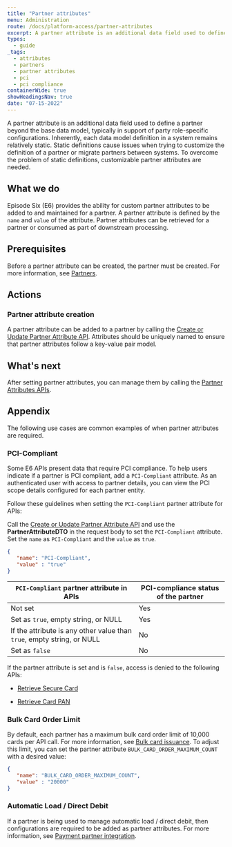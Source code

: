 ```yaml
---
title: "Partner attributes"
menu: Administration
route: /docs/platform-access/partner-attributes
excerpt: A partner attribute is an additional data field used to define a partner beyond the base data model, typically in support of party role-specific configurations.
types: 
  - guide
_tags:
  - attributes
  - partners
  - partner attributes
  - pci
  - pci compliance
containerWide: true
showHeadingsNav: true
date: "07-15-2022"
---
```


A partner attribute is an additional data field used to define a partner beyond the base data model, typically in support of party role-specific configurations. Inherently, each data model definition in a system remains relatively static. Static definitions cause issues when trying to customize the definition of a partner or migrate partners between systems. To overcome the problem of static definitions, customizable partner attributes are needed.

## What we do

Episode Six (E6) provides the ability for custom partner attributes to be added to and maintained for a partner. A partner attribute is defined by the `name` and `value` of the attribute. Partner attributes can be retrieved for a partner or consumed as part of downstream processing.

## Prerequisites

Before a partner attribute can be created, the partner must be created. For more information, see [Partners](/docs/platform-access/partners).

## Actions

### Partner attribute creation

A partner attribute can be added to a partner by calling the [Create or Update Partner Attribute API](/tech-specs/partners/partner-attributes/api?#operation/net.e6tech.h3.middletier.api.v1.partner.partner.PartnerAPI_createOrUpdatePartnerAttributes_POST). Attributes should be uniquely named to ensure that partner attributes follow a key-value pair model.

## What's next

After setting partner attributes, you can manage them by calling the [Partner Attributes APIs](/tech-specs/partners/partner-attributes).

## Appendix

The following use cases are common examples of when partner attributes are required.

### PCI-Compliant

Some E6 APIs present data that require PCI compliance. To help users indicate if a partner is PCI compliant, add a `PCI-Compliant` attribute. As an authenticated user with access to partner details, you can view the PCI scope details configured for each partner entity.

Follow these guidelines when setting the `PCI-Compliant` partner attribute for APIs:

Call the [Create or Update Partner Attribute API](/tech-specs/partners/partner-attributes/api?#operation/net.e6tech.h3.middletier.api.v1.partner.partner.PartnerAPI_createOrUpdatePartnerAttributes_POST) and use the **PartnerAttributeDTO** in the request body to set the `PCI-Compliant` attribute. Set the `name` as `PCI-Compliant` and the `value` as `true`.

```json
{
   "name": "PCI-Compliant",
   "value" : "true"
}
```

| `PCI-Compliant` partner attribute in APIs | PCI-compliance status of the partner |
| ------------------------- | -------------- |
| Not set | Yes |
| Set as `true`, empty string, or NULL | Yes |
| If the attribute is any other value than `true`, empty string, or NULL | No |
| Set as `false` | No |

If the partner attribute is set and is `false`, access is denied to the following APIs:

- [Retrieve Secure Card](/tech-specs/cards/virtual-card-access/api#operation/net.e6tech.h3.middletier.api.v1.partner.customer.CardAPI_getSecure_GET)

- [Retrieve Card PAN](/tech-specs/cards/virtual-card-access/api#operation/net.e6tech.h3.middletier.api.v1.partner.customer.CardAPI_getPan_GET)

### Bulk Card Order Limit

By default, each partner has a maximum bulk card order limit of 10,000 cards per API call. For more information, see [Bulk card issuance](/docs/cards/bulk-card-issuance). To adjust this limit, you can set the partner attribute `BULK_CARD_ORDER_MAXIMUM_COUNT` with a desired value:

```json
{
   "name": "BULK_CARD_ORDER_MAXIMUM_COUNT",
   "value" : "20000"
}
```

### Automatic Load / Direct Debit

If a partner is being used to manage automatic load / direct debit, then configurations are required to be added as partner attributes. For more information, see [Payment partner integration](/docs/payments/payment-partner-integration).